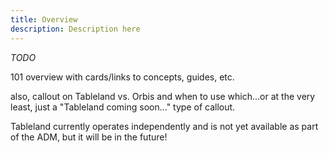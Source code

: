 ```yaml
---
title: Overview
description: Description here
---
```



_TODO_

101 overview with cards/links to concepts, guides, etc.

also, callout on Tableland vs. Orbis and when to use which...or at the very least, just a "Tableland coming soon..." type of callout.

<Callout type="warning">
  Tableland currently operates independently and is not yet available as part of
  the ADM, but it will be in the future!
</Callout>

<Cards>
  <Card title="TODO" href="/" />
  <Card title="TODO" href="/" />
  <Card title="TODO" href="/" />
  <Card title="TODO" href="/" />
</Cards>
